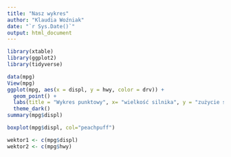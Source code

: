 ```yaml
---
title: "Nasz wykres"
author: "Klaudia Woźniak"
date: "`r Sys.Date()`"
output: html_document
---
```


```r
library(xtable)
library(ggplot2)
library(tidyverse)
```

```r
data(mpg) 
View(mpg)
ggplot(mpg, aes(x = displ, y = hwy, color = drv)) +
  geom_point() + 
  labs(title = "Wykres punktowy", x= "wielkość silnika", y = "zużycie silnika")+
  theme_dark()
summary(mpg$displ)

boxplot(mpg$displ, col="peachpuff")
```


```r
wektor1 <- c(mpg$displ)
wektor2 <- c(mpg$hwy) 
```


